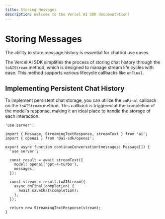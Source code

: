 ```yaml
---
title: Storing Messages
description: Welcome to the Vercel AI SDK documentation!
---
```


# Storing Messages

The ability to store message history is essential for chatbot use cases.

The Vercel AI SDK simplifies the process of storing chat history through the `toAIStream` method, which is designed to manage stream life cycles with ease. This method supports various lifecycle callbacks like `onFinal`.

## Implementing Persistent Chat History

To implement persistent chat storage, you can utilize the `onFinal` callback on the `toAIStream` method. This callback is triggered at the completion of the model's response, making it an ideal place to handle the storage of each interaction.

```tsx highlight="14-18"
'use server';

import { Message, StreamingTextResponse, streamText } from 'ai';
import { openai } from '@ai-sdk/openai';

export async function continueConversation(messages: Message[]) {
  'use server';

  const result = await streamText({
    model: openai('gpt-4-turbo'),
    messages,
  });

  const stream = result.toAIStream({
    async onFinal(completion) {
      await saveChat(completion);
    },
  });

  return new StreamingTextResponse(stream);
}
```
